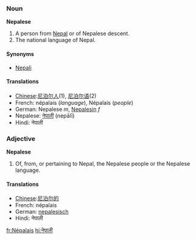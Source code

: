 ===Noun===
'''Nepalese'''

#A person from [[Nepal]] or of Nepalese descent.
#The national language of Nepal.

====Synonyms====
*[[Nepali]]

====Translations====

* [[Chinese]]:[[尼泊尔人]](1), [[尼泊尔语]](2)
* French: népalais (''language''), Népalais (''people'')
* German: Nepalese ''m'', [[Nepalesin]] ''f''
* Nepalese: [[नेपाली]] (nepālī)
* Hindi: नेपाली

===Adjective===
'''Nepalese'''

#Of, from, or pertaining to Nepal, the Nepalese people or the Nepalese language.

==== Translations ====

* [[Chinese]]:[[尼泊尔的]]
* French: népalais
* German: [[nepalesisch]]
* Hindi: नेपाली

[[fr:Népalais]]
[[hi:नेपाली]]